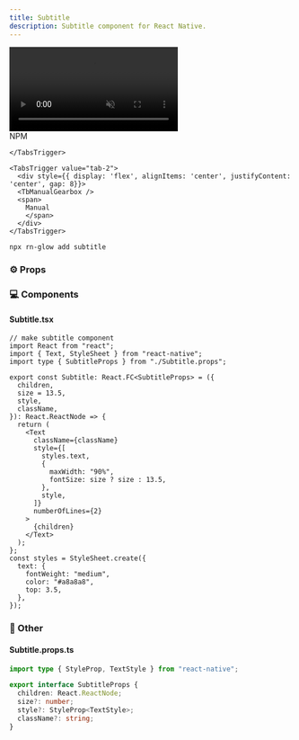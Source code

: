 ```yaml
---
title: Subtitle
description: Subtitle component for React Native.
---
```



<div className="flex justify-center items-center my-8">
  <video
    src="/avatar.mp4"
    autoPlay
    muted
    loop
    className="rounded-2xl"
    style={{ width: "80%", maxWidth: "960px", height: "auto" }}
  />
</div>

<Tabs defaultValue="tab-1">
<TabsList>
    <TabsTrigger value="tab-1">
      <div style={{ display: 'flex', alignItems: 'center', gap: 8 }}>
        <SiNpm />
        <span>NPM</span>
      </div>

    </TabsTrigger>

    <TabsTrigger value="tab-2">
      <div style={{ display: 'flex', alignItems: 'center', justifyContent: 'center', gap: 8}}>
      <TbManualGearbox />
      <span>
        Manual
        </span>
      </div>
    </TabsTrigger>

  </TabsList>

<TabsContent value="tab-1">
  
```bash
npx rn-glow add subtitle
```


### ⚙️ Props



  </TabsContent>
</Tabs>

### 💻 Components
#### Subtitle.tsx

```tsx
// make subtitle component
import React from "react";
import { Text, StyleSheet } from "react-native";
import type { SubtitleProps } from "./Subtitle.props";

export const Subtitle: React.FC<SubtitleProps> = ({
  children,
  size = 13.5,
  style,
  className,
}): React.ReactNode => {
  return (
    <Text
      className={className}
      style={[
        styles.text,
        {
          maxWidth: "90%",
          fontSize: size ? size : 13.5,
        },
        style,
      ]}
      numberOfLines={2}
    >
      {children}
    </Text>
  );
};
const styles = StyleSheet.create({
  text: {
    fontWeight: "medium",
    color: "#a8a8a8",
    top: 3.5,
  },
});
```

### 📁 Other
#### Subtitle.props.ts

```ts
import type { StyleProp, TextStyle } from "react-native";

export interface SubtitleProps {
  children: React.ReactNode;
  size?: number;
  style?: StyleProp<TextStyle>;
  className?: string;
}
```
